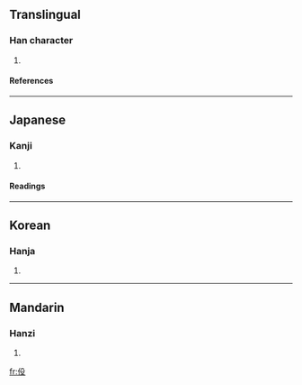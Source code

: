 ==Translingual==
===Han character===
{{Han char|rn=9|rad=人|as=04|sn=6|four=|canj=人竹弓水 (OHNE)}}
# {{defn|Han}}
====References====
{{Han ref|kx=0095.120|dkj=00429|dj=0201.120|hdz=10125.040|uh=4F07|ud=20231}}
----
==Japanese==
===Kanji===
{{ja-kanji|grade=|rs=人04}}
# {{defn|Japanese}}
====Readings====
{{ja-readings|on=[[えき]] (eki), [[やく]] (yaku)|kun=}}
----
==Korean==
===Hanja===
{{ko-hanja|hangeul=역|rv=yeok|mr=yŏk}}
# {{defn|Korean}}
----
==Mandarin==
===Hanzi===
{{cmn-hanzi|pin=[[yì]] (yi4)|wg=i<sup>4</sup>}}
# {{defn|Mandarin}}

[[fr:伇]]